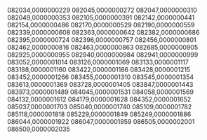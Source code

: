 082034,0000000229
082045,0000000272
082047,0000000310
082049,0000000353
082105,0000000391
082142,0000000441
082154,0000000486
082170,0000000529
082190,0000000559
082339,0000000608
082363,0000000642
082382,0000000686
082395,0000000724
082396,0000000757
082456,0000000801
082462,0000000816
082463,0000000863
082685,0000000905
082925,0000000955
082940,0000000984
082941,0000000999
083052,0000001014
083126,0000001069
083133,0000001117
083188,0000001160
083422,0000001186
083428,0000001215
083452,0000001266
083455,0000001310
083545,0000001354
083613,0000001369
083728,0000001405
083847,0000001443
083973,0000001489
084045,0000001531
084058,0000001569
084132,0000001612
084179,0000001628
084352,0000001652
085037,0000001703
085040,0000001740
085109,0000001782
085118,0000001818
085229,0000001849
085249,0000001886
086044,0000001922
086047,0000001959
086505,0000002001
086509,0000002035
